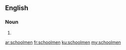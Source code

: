 {{also|Schoolmen}}
==English==

===Noun===
{{head|en|noun plural form}}

# {{plural of|schoolman|lang=en}}

[[ar:schoolmen]]
[[fr:schoolmen]]
[[ku:schoolmen]]
[[my:schoolmen]]